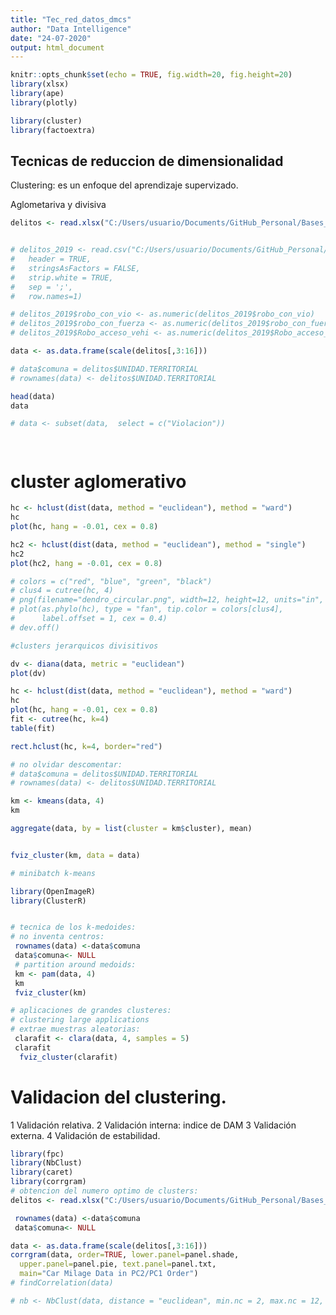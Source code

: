 ```yaml
---
title: "Tec_red_datos_dmcs"
author: "Data Intelligence"
date: "24-07-2020"
output: html_document
---
```


```r
knitr::opts_chunk$set(echo = TRUE, fig.width=20, fig.height=20)
library(xlsx)
library(ape)
library(plotly)

library(cluster)
library(factoextra)
```

## Tecnicas de reduccion de dimensionalidad

Clustering: es un enfoque del aprendizaje supervizado.

Aglometariva y divisiva

```r


delitos <- read.xlsx("C:/Users/usuario/Documents/GitHub_Personal/Bases_de_Datos_DS/dmcs1.xlsx", sheetIndex = 1, encoding = 'UTF-8', header = TRUE)


# delitos_2019 <- read.csv("C:/Users/usuario/Documents/GitHub_Personal/Bases_de_Datos_DS/dmcs1.csv",
#   header = TRUE,
#   stringsAsFactors = FALSE, 
#   strip.white = TRUE,
#   sep = ';',
#   row.names=1)

# delitos_2019$robo_con_vio <- as.numeric(delitos_2019$robo_con_vio)
# delitos_2019$robo_con_fuerza <- as.numeric(delitos_2019$robo_con_fuerza)
# delitos_2019$Robo_acceso_vehi <- as.numeric(delitos_2019$Robo_acceso_vehi)

data <- as.data.frame(scale(delitos[,3:16]))

# data$comuna = delitos$UNIDAD.TERRITORIAL
# rownames(data) <- delitos$UNIDAD.TERRITORIAL

head(data)
data

# data <- subset(data,  select = c("Violacion"))




```


# cluster aglomerativo
```r

hc <- hclust(dist(data, method = "euclidean"), method = "ward")
hc
plot(hc, hang = -0.01, cex = 0.8)

hc2 <- hclust(dist(data, method = "euclidean"), method = "single")
hc2
plot(hc2, hang = -0.01, cex = 0.8)

# colors = c("red", "blue", "green", "black")
# clus4 = cutree(hc, 4)
# png(filename="dendro_circular.png", width=12, height=12, units="in", res=1000)
# plot(as.phylo(hc), type = "fan", tip.color = colors[clus4],
#      label.offset = 1, cex = 0.4)
# dev.off()

```
```r
#clusters jerarquicos divisitivos

dv <- diana(data, metric = "euclidean")
plot(dv)

```

```r
hc <- hclust(dist(data, method = "euclidean"), method = "ward")
hc
plot(hc, hang = -0.01, cex = 0.8)
fit <- cutree(hc, k=4)
table(fit)

rect.hclust(hc, k=4, border="red")
```

```r
# no olvidar descomentar:
# data$comuna = delitos$UNIDAD.TERRITORIAL
# rownames(data) <- delitos$UNIDAD.TERRITORIAL

km <- kmeans(data, 4)
km

aggregate(data, by = list(cluster = km$cluster), mean)


fviz_cluster(km, data = data)
```

```r
# minibatch k-means

library(OpenImageR)
library(ClusterR)



```
```r
# tecnica de los k-medoides:
# no inventa centros:
 rownames(data) <-data$comuna
 data$comuna<- NULL
 # partition around medoids:
 km <- pam(data, 4)
 km
 fviz_cluster(km)
```

```r
# aplicaciones de grandes clusteres:
# clustering large applications
# extrae muestras aleatorias:
 clarafit <- clara(data, 4, samples = 5)
 clarafit
  fviz_cluster(clarafit)

```
# Validacion del clustering.

1 Validación relativa.
2 Validación interna: indice de DAM
3 Validación externa.
4 Validación de estabilidad.

```r
library(fpc)
library(NbClust)
library(caret)
library(corrgram)
# obtencion del numero optimo de clusters:
delitos <- read.xlsx("C:/Users/usuario/Documents/GitHub_Personal/Bases_de_Datos_DS/dmcs1.xlsx", sheetIndex = 1, encoding = 'UTF-8', header = TRUE)

 rownames(data) <-data$comuna
 data$comuna<- NULL

data <- as.data.frame(scale(delitos[,3:16]))
corrgram(data, order=TRUE, lower.panel=panel.shade,
  upper.panel=panel.pie, text.panel=panel.txt,
  main="Car Milage Data in PC2/PC1 Order")
# findCorrelation(data)

# nb <- NbClust(data, distance = "euclidean", min.nc = 2, max.nc = 12, method = "ward.D2", index = "all")



```















